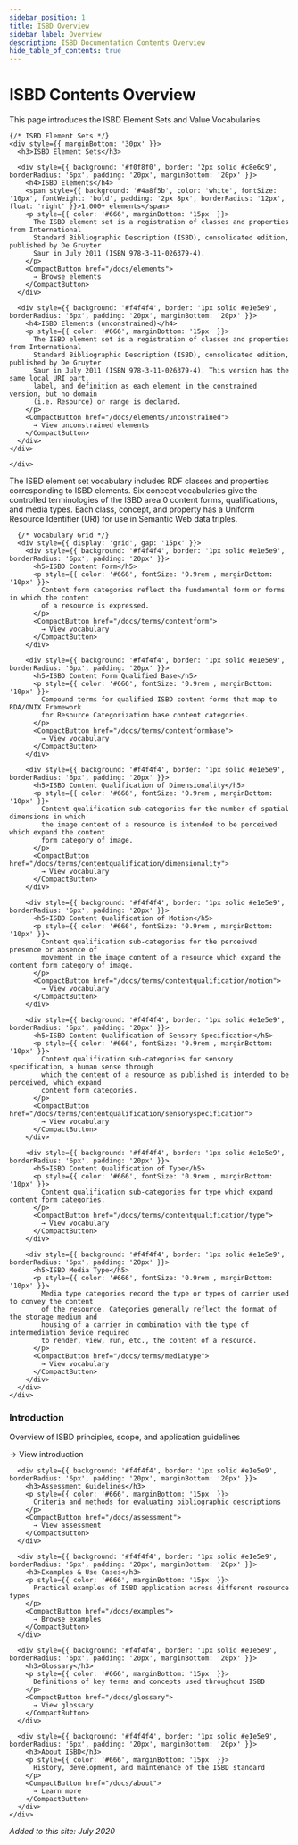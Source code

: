 ```yaml
---
sidebar_position: 1
title: ISBD Overview
sidebar_label: Overview
description: ISBD Documentation Contents Overview
hide_table_of_contents: true
---
```



# ISBD Contents Overview

This page introduces the ISBD Element Sets and Value Vocabularies.

<Tabs groupId="isbd-overview">
  <TabItem value="elements" label="Element Sets" default>
    <div style={{ marginTop: '20px' }}>

    {/* ISBD Element Sets */}
    <div style={{ marginBottom: '30px' }}>
      <h3>ISBD Element Sets</h3>

      <div style={{ background: '#f0f8f0', border: '2px solid #c8e6c9', borderRadius: '6px', padding: '20px', marginBottom: '20px' }}>
        <h4>ISBD Elements</h4>
        <span style={{ background: '#4a8f5b', color: 'white', fontSize: '10px', fontWeight: 'bold', padding: '2px 8px', borderRadius: '12px', float: 'right' }}>1,000+ elements</span>
        <p style={{ color: '#666', marginBottom: '15px' }}>
          The ISBD element set is a registration of classes and properties from International
          Standard Bibliographic Description (ISBD), consolidated edition, published by De Gruyter
          Saur in July 2011 (ISBN 978-3-11-026379-4).
        </p>
        <CompactButton href="/docs/elements">
          → Browse elements
        </CompactButton>
      </div>

      <div style={{ background: '#f4f4f4', border: '1px solid #e1e5e9', borderRadius: '6px', padding: '20px', marginBottom: '20px' }}>
        <h4>ISBD Elements (unconstrained)</h4>
        <p style={{ color: '#666', marginBottom: '15px' }}>
          The ISBD element set is a registration of classes and properties from International
          Standard Bibliographic Description (ISBD), consolidated edition, published by De Gruyter
          Saur in July 2011 (ISBN 978-3-11-026379-4). This version has the same local URI part,
          label, and definition as each element in the constrained version, but no domain
          (i.e. Resource) or range is declared.
        </p>
        <CompactButton href="/docs/elements/unconstrained">
          → View unconstrained elements
        </CompactButton>
      </div>
    </div>

    </div>
  </TabItem>

  <TabItem value="vocabularies" label="Value Vocabularies">
    <div style={{ marginTop: '20px' }}>
      <p style={{ color: '#666', marginBottom: '15px' }}>
        The ISBD element set vocabulary includes RDF classes and properties corresponding to ISBD elements.
        Six concept vocabularies give the controlled terminologies of the ISBD area 0 content forms,
        qualifications, and media types. Each class, concept, and property has a Uniform Resource
        Identifier (URI) for use in Semantic Web data triples.
      </p>

      {/* Vocabulary Grid */}
      <div style={{ display: 'grid', gap: '15px' }}>
        <div style={{ background: '#f4f4f4', border: '1px solid #e1e5e9', borderRadius: '6px', padding: '20px' }}>
          <h5>ISBD Content Form</h5>
          <p style={{ color: '#666', fontSize: '0.9rem', marginBottom: '10px' }}>
            Content form categories reflect the fundamental form or forms in which the content
            of a resource is expressed.
          </p>
          <CompactButton href="/docs/terms/contentform">
            → View vocabulary
          </CompactButton>
        </div>

        <div style={{ background: '#f4f4f4', border: '1px solid #e1e5e9', borderRadius: '6px', padding: '20px' }}>
          <h5>ISBD Content Form Qualified Base</h5>
          <p style={{ color: '#666', fontSize: '0.9rem', marginBottom: '10px' }}>
            Compound terms for qualified ISBD content forms that map to RDA/ONIX Framework
            for Resource Categorization base content categories.
          </p>
          <CompactButton href="/docs/terms/contentformbase">
            → View vocabulary
          </CompactButton>
        </div>

        <div style={{ background: '#f4f4f4', border: '1px solid #e1e5e9', borderRadius: '6px', padding: '20px' }}>
          <h5>ISBD Content Qualification of Dimensionality</h5>
          <p style={{ color: '#666', fontSize: '0.9rem', marginBottom: '10px' }}>
            Content qualification sub-categories for the number of spatial dimensions in which
            the image content of a resource is intended to be perceived which expand the content
            form category of image.
          </p>
          <CompactButton href="/docs/terms/contentqualification/dimensionality">
            → View vocabulary
          </CompactButton>
        </div>

        <div style={{ background: '#f4f4f4', border: '1px solid #e1e5e9', borderRadius: '6px', padding: '20px' }}>
          <h5>ISBD Content Qualification of Motion</h5>
          <p style={{ color: '#666', fontSize: '0.9rem', marginBottom: '10px' }}>
            Content qualification sub-categories for the perceived presence or absence of
            movement in the image content of a resource which expand the content form category of image.
          </p>
          <CompactButton href="/docs/terms/contentqualification/motion">
            → View vocabulary
          </CompactButton>
        </div>

        <div style={{ background: '#f4f4f4', border: '1px solid #e1e5e9', borderRadius: '6px', padding: '20px' }}>
          <h5>ISBD Content Qualification of Sensory Specification</h5>
          <p style={{ color: '#666', fontSize: '0.9rem', marginBottom: '10px' }}>
            Content qualification sub-categories for sensory specification, a human sense through
            which the content of a resource as published is intended to be perceived, which expand
            content form categories.
          </p>
          <CompactButton href="/docs/terms/contentqualification/sensoryspecification">
            → View vocabulary
          </CompactButton>
        </div>

        <div style={{ background: '#f4f4f4', border: '1px solid #e1e5e9', borderRadius: '6px', padding: '20px' }}>
          <h5>ISBD Content Qualification of Type</h5>
          <p style={{ color: '#666', fontSize: '0.9rem', marginBottom: '10px' }}>
            Content qualification sub-categories for type which expand content form categories.
          </p>
          <CompactButton href="/docs/terms/contentqualification/type">
            → View vocabulary
          </CompactButton>
        </div>

        <div style={{ background: '#f4f4f4', border: '1px solid #e1e5e9', borderRadius: '6px', padding: '20px' }}>
          <h5>ISBD Media Type</h5>
          <p style={{ color: '#666', fontSize: '0.9rem', marginBottom: '10px' }}>
            Media type categories record the type or types of carrier used to convey the content
            of the resource. Categories generally reflect the format of the storage medium and
            housing of a carrier in combination with the type of intermediation device required
            to render, view, run, etc., the content of a resource.
          </p>
          <CompactButton href="/docs/terms/mediatype">
            → View vocabulary
          </CompactButton>
        </div>
      </div>
    </div>
  </TabItem>

  <TabItem value="documentation" label="Documentation">
    <div style={{ marginTop: '20px' }}>
      <div style={{ background: '#f4f4f4', border: '1px solid #e1e5e9', borderRadius: '6px', padding: '20px', marginBottom: '20px' }}>
        <h3>Introduction</h3>
        <p style={{ color: '#666', marginBottom: '15px' }}>
          Overview of ISBD principles, scope, and application guidelines
        </p>
        <CompactButton href="/docs/introduction">
          → View introduction
        </CompactButton>
      </div>

      <div style={{ background: '#f4f4f4', border: '1px solid #e1e5e9', borderRadius: '6px', padding: '20px', marginBottom: '20px' }}>
        <h3>Assessment Guidelines</h3>
        <p style={{ color: '#666', marginBottom: '15px' }}>
          Criteria and methods for evaluating bibliographic descriptions
        </p>
        <CompactButton href="/docs/assessment">
          → View assessment
        </CompactButton>
      </div>

      <div style={{ background: '#f4f4f4', border: '1px solid #e1e5e9', borderRadius: '6px', padding: '20px', marginBottom: '20px' }}>
        <h3>Examples & Use Cases</h3>
        <p style={{ color: '#666', marginBottom: '15px' }}>
          Practical examples of ISBD application across different resource types
        </p>
        <CompactButton href="/docs/examples">
          → Browse examples
        </CompactButton>
      </div>

      <div style={{ background: '#f4f4f4', border: '1px solid #e1e5e9', borderRadius: '6px', padding: '20px', marginBottom: '20px' }}>
        <h3>Glossary</h3>
        <p style={{ color: '#666', marginBottom: '15px' }}>
          Definitions of key terms and concepts used throughout ISBD
        </p>
        <CompactButton href="/docs/glossary">
          → View glossary
        </CompactButton>
      </div>

      <div style={{ background: '#f4f4f4', border: '1px solid #e1e5e9', borderRadius: '6px', padding: '20px', marginBottom: '20px' }}>
        <h3>About ISBD</h3>
        <p style={{ color: '#666', marginBottom: '15px' }}>
          History, development, and maintenance of the ISBD standard
        </p>
        <CompactButton href="/docs/about">
          → Learn more
        </CompactButton>
      </div>
    </div>
  </TabItem>
</Tabs>

<div style={{ marginTop: '40px', paddingTop: '20px', borderTop: '1px solid #e1e5e9', textAlign: 'center', color: '#999', fontSize: '0.9rem' }}>
  <p><em>Added to this site: July 2020</em></p>
</div>
